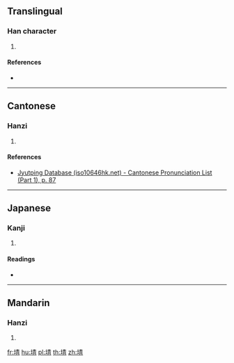 ==Translingual==

===Han character===
{{Han char|rn=32|rad=土|as=08|sn=11|four=45127|canj=GQMB|ids=⿰土青}}

# {{defn|Han|sort=土08}}

====References====
* {{Han ref|kx=0230.300|dkj=05170|dj=0466.350|hdz=10448.030|uh=57E5|ud=22501|bh=D4BF|bd=54463}}

----

==Cantonese==

===Hanzi===
{{yue-hanzi|jyut=[[cing1]]|y=ching1}}

# {{defn|lang=yue|sort=土08}}

====References====
* [http://www.iso10646hk.net/jp/document/download.jsp Jyutping Database (iso10646hk.net) - Cantonese Pronunciation List (Part 1), p. 87]

----

==Japanese==

===Kanji===
{{ja-kanji|grade=|rs=土08}}

# {{defn|lang=ja|sort=土08}}

====Readings====
* {{ja-readings|on=[[せい]] (sei), [[しょう]] (shō), [[そう]] (sō)|kun=}}

----

==Mandarin==

===Hanzi===
{{cmn-hanzi|pin=[[chēng]] ([[cheng1]]), [[lùn]] ([[lun4]])|wg=ch'eng<sup>1</sup>, lun<sup>4</sup>}}

# {{defn|lang=cmn|sort=土08}}

[[fr:埥]]
[[hu:埥]]
[[pl:埥]]
[[th:埥]]
[[zh:埥]]